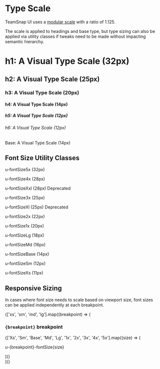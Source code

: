 <!--- typography.stories.mdx -->


<Meta title="Patterns/Typography" />

# Type Scale

  TeamSnap UI uses a [modular scale](https://www.modularscale.com/?14&px&1.125) with a ratio of 1.125.

  The scale is applied to headings and base type, but type sizing can also be  applied via utility classes if tweaks need to be made without impacting semantic hierarchy.

<Preview>
  <div className="u-spaceBetweenLg">
    <h1>h1: A Visual Type Scale (32px)</h1>
    <h2>h2: A Visual Type Scale (25px)</h2>
    <h3>h3: A Visual Type Scale (20px)</h3>
    <h4>h4: A Visual Type Scale (14px)</h4>
    <h5>h5: A Visual Type Scale (12px)</h5>
    <h6>h6: A Visual Type Scale (12px)</h6>
    <p>Base: A Visual Type Scale (14px)</p>
  </div>
</Preview>

## Font Size Utility Classes

<Canvas>
  <div className="u-spaceBetweenLg">
    <p className="u-fontSize5x">u-fontSize5x (32px)</p>
    <p className="u-fontSize4x">u-fontSize4x (28px)</p>
    <p className="u-fontSizeXxl u-bgNegative1">u-fontSizeXxl (28px) Deprecated</p>
    <p className="u-fontSize3x">u-fontSize3x (25px)</p>
    <p className="u-fontSizeXl u-bgNegative1">u-fontSizeXl (25px) Deprecated</p>
    <p className="u-fontSize2x">u-fontSize2x (22px)</p>
    <p className="u-fontSize1x">u-fontSize1x (20px)</p>
    <p className="u-fontSizeLg">u-fontSizeLg (18px)</p>
    <p className="u-fontSizeMd">u-fontSizeMd (16px)</p>
    <p className="u-fontSizeBase">u-fontSizeBase (14px)</p>
    <p className="u-fontSizeSm">u-fontSizeSm (12px)</p>
    <p className="u-fontSizeXs">u-fontSizeXs (11px)</p>
  </div>
</Canvas>

## Responsive Sizing

In cases where font size needs to scale based on viewport size, font sizes can be applied independently at each breakpoint.

<Canvas>
  <div style={{
    display:'grid',
    gridTemplateColumns: 'repeat(4, 1fr)',
    gridColumnGap: '16px'
  }}>
    {['xs', 'sm', 'md', 'lg'].map((breakpoint) => (
      <div>
        <h3><code>{breakpoint}</code> breakpoint </h3>
        <div className="u-spaceBetweenSm">
          {['Xs', 'Sm', 'Base', 'Md', 'Lg', '1x', '2x', '3x', '4x', '5x'].map((size) => (
            <div className="u-bgNeutral2 u-padMd">
              <p className={`u-${breakpoint}-fontSize${size}`}>u-{breakpoint}-fontSize{size}</p>
            </div>
          ))}
        </div>
      </div>
    ))}
  </div>
</Canvas>
